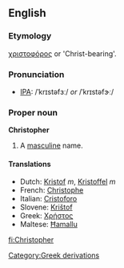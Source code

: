 ==English==

===Etymology===
{{Gr.}} [[χριστοφόρος]] or 'Christ-bearing'.

===Pronunciation===
* [[Wiktionary:Pronunciation_key|IPA]]: /ˈkrɪstəfɜː/ ''or'' /ˈkrɪstəfɝː/

===Proper noun===
'''Christopher'''
#A [[masculine]] name.

====Translations====
*Dutch: [[Kristof]] ''m'', [[Kristoffel]] ''m''
*French: [[Christophe]]
*Italian: [[Cristoforo]]
*Slovene: [[Krištof]]
*Greek: [[Χρήστος]]
*Maltese: [[Ħamallu]]
[[Category:Greek derivations]]

[[fi:Christopher]]